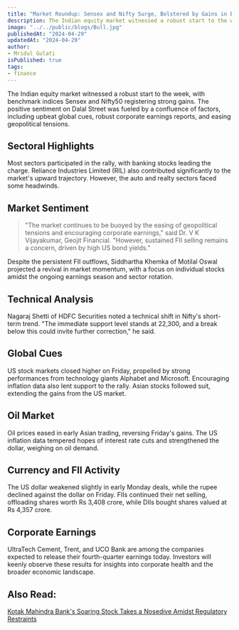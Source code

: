 ```yaml
---
title: "Market Roundup: Sensex and Nifty Surge, Bolstered by Gains in Banking and Reliance"
description: The Indian equity market witnessed a robust start to the week, with benchmark indices Sensex and Nifty50 registering strong gains. The positive sentiment on Dalal Street was fueled by a confluence of factors, including upbeat global cues, robust corporate earnings reports, and easing geopolitical tensions.
image: "../../public/blogs/Bull.jpg"
publishedAt: "2024-04-29"
updatedAt: "2024-04-29"
author: 
- Mridul Gulati
isPublished: true
tags: 
- finance
---
```


The Indian equity market witnessed a robust start to the week, with benchmark indices Sensex and Nifty50 registering strong gains. The positive sentiment on Dalal Street was fueled by a confluence of factors, including upbeat global cues, robust corporate earnings reports, and easing geopolitical tensions.

## Sectoral Highlights

Most sectors participated in the rally, with banking stocks leading the charge. Reliance Industries Limited (RIL) also contributed significantly to the market's upward trajectory. However, the auto and realty sectors faced some headwinds.

## Market Sentiment

> "The market continues to be buoyed by the easing of geopolitical tensions and encouraging corporate earnings," said Dr. V K Vijayakumar, Geojit Financial. "However, sustained FII selling remains a concern, driven by high US bond yields."

Despite the persistent FII outflows, Siddhartha Khemka of Motilal Oswal projected a revival in market momentum, with a focus on individual stocks amidst the ongoing earnings season and sector rotation.

## Technical Analysis

Nagaraj Shetti of HDFC Securities noted a technical shift in Nifty's short-term trend. "The immediate support level stands at 22,300, and a break below this could invite further correction," he said.

## Global Cues

US stock markets closed higher on Friday, propelled by strong performances from technology giants Alphabet and Microsoft. Encouraging inflation data also lent support to the rally. Asian stocks followed suit, extending the gains from the US market.

## Oil Market

Oil prices eased in early Asian trading, reversing Friday's gains. The US inflation data tempered hopes of interest rate cuts and strengthened the dollar, weighing on oil demand.

## Currency and FII Activity

The US dollar weakened slightly in early Monday deals, while the rupee declined against the dollar on Friday. FIIs continued their net selling, offloading shares worth Rs 3,408 crore, while DIIs bought shares valued at Rs 4,357 crore.

## Corporate Earnings

UltraTech Cement, Trent, and UCO Bank are among the companies expected to release their fourth-quarter earnings today. Investors will keenly observe these results for insights into corporate health and the broader economic landscape.

## Also Read: 

[Kotak Mahindra Bank's Soaring Stock Takes a Nosedive Amidst Regulatory Restraints](https://onlinekhabri.com/blog/kotak-mahindra-bank-stock-takes-a-nosedive)
